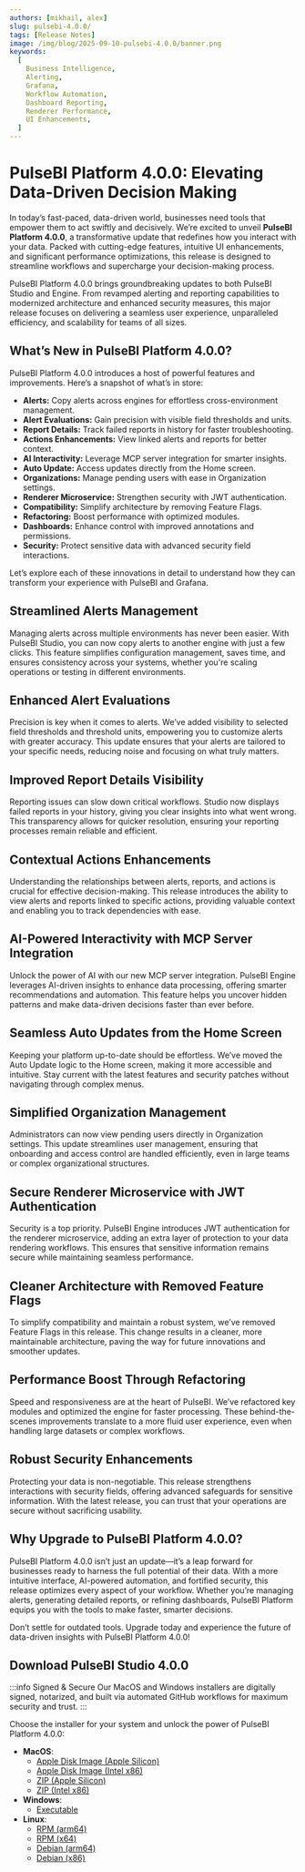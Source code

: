 ```yaml
---
authors: [mikhail, alex]
slug: pulsebi-4.0.0/
tags: [Release Notes]
image: /img/blog/2025-09-10-pulsebi-4.0.0/banner.png
keywords:
  [
    Business Intelligence,
    Alerting,
    Grafana,
    Workflow Automation,
    Dashboard Reporting,
    Renderer Performance,
    UI Enhancements,
  ]
---
```



# PulseBI Platform 4.0.0: Elevating Data-Driven Decision Making

In today’s fast-paced, data-driven world, businesses need tools that empower them to act swiftly and decisively. We’re excited to unveil **PulseBI Platform 4.0.0**, a transformative update that redefines how you interact with your data. Packed with cutting-edge features, intuitive UI enhancements, and significant performance optimizations, this release is designed to streamline workflows and supercharge your decision-making process.

PulseBI Platform 4.0.0 brings groundbreaking updates to both PulseBI Studio and Engine. From revamped alerting and reporting capabilities to modernized architecture and enhanced security measures, this major release focuses on delivering a seamless user experience, unparalleled efficiency, and scalability for teams of all sizes.

## What’s New in PulseBI Platform 4.0.0?

PulseBI Platform 4.0.0 introduces a host of powerful features and improvements. Here’s a snapshot of what’s in store:

- **Alerts:** Copy alerts across engines for effortless cross-environment management.
- **Alert Evaluations:** Gain precision with visible field thresholds and units.
- **Report Details:** Track failed reports in history for faster troubleshooting.
- **Actions Enhancements:** View linked alerts and reports for better context.
- **AI Interactivity:** Leverage MCP server integration for smarter insights.
- **Auto Update:** Access updates directly from the Home screen.
- **Organizations:** Manage pending users with ease in Organization settings.
- **Renderer Microservice:** Strengthen security with JWT authentication.
- **Compatibility:** Simplify architecture by removing Feature Flags.
- **Refactoring:** Boost performance with optimized modules.
- **Dashboards:** Enhance control with improved annotations and permissions.
- **Security:** Protect sensitive data with advanced security field interactions.

Let’s explore each of these innovations in detail to understand how they can transform your experience with PulseBI and Grafana.

## Streamlined Alerts Management

Managing alerts across multiple environments has never been easier. With PulseBI Studio, you can now copy alerts to another engine with just a few clicks. This feature simplifies configuration management, saves time, and ensures consistency across your systems, whether you're scaling operations or testing in different environments.

## Enhanced Alert Evaluations

Precision is key when it comes to alerts. We’ve added visibility to selected field thresholds and threshold units, empowering you to customize alerts with greater accuracy. This update ensures that your alerts are tailored to your specific needs, reducing noise and focusing on what truly matters.

## Improved Report Details Visibility

Reporting issues can slow down critical workflows. Studio now displays failed reports in your history, giving you clear insights into what went wrong. This transparency allows for quicker resolution, ensuring your reporting processes remain reliable and efficient.

## Contextual Actions Enhancements

Understanding the relationships between alerts, reports, and actions is crucial for effective decision-making. This release introduces the ability to view alerts and reports linked to specific actions, providing valuable context and enabling you to track dependencies with ease.

## AI-Powered Interactivity with MCP Server Integration

Unlock the power of AI with our new MCP server integration. PulseBI Engine leverages AI-driven insights to enhance data processing, offering smarter recommendations and automation. This feature helps you uncover hidden patterns and make data-driven decisions faster than ever before.

## Seamless Auto Updates from the Home Screen

Keeping your platform up-to-date should be effortless. We’ve moved the Auto Update logic to the Home screen, making it more accessible and intuitive. Stay current with the latest features and security patches without navigating through complex menus.

## Simplified Organization Management

Administrators can now view pending users directly in Organization settings. This update streamlines user management, ensuring that onboarding and access control are handled efficiently, even in large teams or complex organizational structures.

## Secure Renderer Microservice with JWT Authentication

Security is a top priority. PulseBI Engine introduces JWT authentication for the renderer microservice, adding an extra layer of protection to your data rendering workflows. This ensures that sensitive information remains secure while maintaining seamless performance.

## Cleaner Architecture with Removed Feature Flags

To simplify compatibility and maintain a robust system, we’ve removed Feature Flags in this release. This change results in a cleaner, more maintainable architecture, paving the way for future innovations and smoother updates.

## Performance Boost Through Refactoring

Speed and responsiveness are at the heart of PulseBI. We’ve refactored key modules and optimized the engine for faster processing. These behind-the-scenes improvements translate to a more fluid user experience, even when handling large datasets or complex workflows.

## Robust Security Enhancements

Protecting your data is non-negotiable. This release strengthens interactions with security fields, offering advanced safeguards for sensitive information. With the latest release, you can trust that your operations are secure without sacrificing usability.

## Why Upgrade to PulseBI Platform 4.0.0?

PulseBI Platform 4.0.0 isn’t just an update—it’s a leap forward for businesses ready to harness the full potential of their data. With a more intuitive interface, AI-powered automation, and fortified security, this release optimizes every aspect of your workflow. Whether you’re managing alerts, generating detailed reports, or refining dashboards, PulseBI Platform equips you with the tools to make faster, smarter decisions.

Don’t settle for outdated tools. Upgrade today and experience the future of data-driven insights with PulseBI Platform 4.0.0!

## Download PulseBI Studio 4.0.0

:::info Signed & Secure
Our MacOS and Windows installers are digitally signed, notarized, and built via automated GitHub workflows for maximum security and trust.
:::

Choose the installer for your system and unlock the power of PulseBI Platform 4.0.0:

- **MacOS**:
  - [Apple Disk Image (Apple Silicon)](https://github.com/VolkovLabs/pulsebi/releases/download/v4.0.0/PulseBI.Studio-4.0.0-arm64.dmg)
  - [Apple Disk Image (Intel x86)](https://github.com/VolkovLabs/pulsebi/releases/download/v4.0.0/PulseBI.Studio-4.0.0-x64.dmg)
  - [ZIP (Apple Silicon)](https://github.com/VolkovLabs/pulsebi/releases/download/v4.0.0/PulseBI.Studio-darwin-arm64-4.0.0.zip)
  - [ZIP (Intel x86)](https://github.com/VolkovLabs/pulsebi/releases/download/v4.0.0/PulseBI.Studio-darwin-x64-4.0.0.zip)
- **Windows**:
  - [Executable](https://github.com/VolkovLabs/pulsebi/releases/download/v4.0.0/PulseBI.Studio-4.0.0.Setup.exe)
- **Linux**:
  - [RPM (arm64)](https://github.com/VolkovLabs/pulsebi/releases/download/v4.0.0/pulsebi-studio-4.0.0-1.arm64.rpm)
  - [RPM (x64)](https://github.com/VolkovLabs/pulsebi/releases/download/v4.0.0/pulsebi-studio-4.0.0-1.x86_64.rpm)
  - [Debian (arm64)](https://github.com/VolkovLabs/pulsebi/releases/download/v4.0.0/pulsebi-studio_4.0.0_arm64.deb)
  - [Debian (x86)](https://github.com/VolkovLabs/pulsebi/releases/download/v4.0.0/pulsebi-studio_4.0.0_amd64.deb)

<GettingStarted />

<Feedback />
